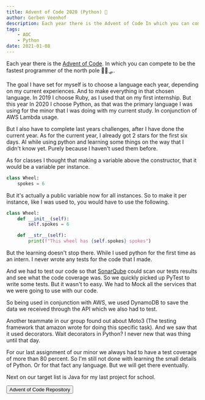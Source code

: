 ```yaml
---
title: Advent of Code 2020 (Python) 🎄
author: Gerben Veenhof
description: Each year there is the Advent of Code In which you can compete to be the fastest programmer of the north pole 🎅🎄🛷.
tags: 
    - AOC
    - Python
date: 2021-01-08
---
```


Each year there is the [Advent of Code](https://adventofcode.com/). In which you can compete to be the fastest programmer of the north pole 🎅🎄🛷.

The goal I have set for myself is to choose a language each year, depending on my current experiences. And to make everything in that chosen language. 
In 2019 I choose Ruby, as I used that on my first internship. But this year In 2020 I choose Python, as that was the primary language I was using for the minor that I was doing with my current study. In conjunction of AWS Lambda usage.

But I also have to complete last years challenges, after I have done the current year. As for the current year, I already got 2 stars for the first six days. 
Al while using python and learning some things on the way that I didn't know yet. Purely because I haven't used them before.

As for classes I thought that making a variable above the constructor, that it would be a variable per instance.

```python
class Wheel:
    spokes = 6
```

But it's actually a public variable now for all instances. So to make it per instance, like I was used to, you would have to use the following.

```python
class Wheel:
    def __init__(self):
        self.spokes = 6

    def __str__(self):
        print(f"This wheel has {self.spokes} spokes")
```


But the learning doesn't stop there. While I used python for the first time as an intern. I never wrote any tests for the code that I made.

And we had to test our code so that [SonarQube](https://www.sonarqube.org/) could scan our tests results and see what the code coverage was.
So we quickly picked up PyTest to write some tests. But it wasn't to easy. We had to Mock all the services that we were going to use with our code.

So being used in conjunction with AWS, we used DynamoDB to save the data we received through the API which we also had to test.

Another teammate in our group found out about Moto3 (The testing framework that amazon wrote for doing this specific task). And we saw that it used decorators.
Wait decorators in Python? I never new that was thing until that day.

For our last assignment of our minor we always had to have a test coverage of more than 80 percent.
So I'm still not done with learning the small details of Python. Or for that fact any language. But we will get there eventually.

Next on our target list is Java for my last project for school.

<FlexCenter>
    <Button href="https://github.com/nlxdodge/Advent-Of-Code" icon="mdi:github">Advent of Code Repository</Button>
</FlexCenter>
